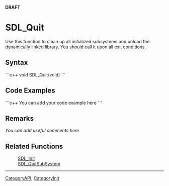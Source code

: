 <!-- pragma section-numbers off -->
<!-- pragma disable-camelcase -->
'''DRAFT'''

= SDL_Quit =
Use this function to clean up all initialized subsystems and unload the dynamically linked library.  You should call it upon all exit conditions.


== Syntax ==
```c++
void SDL_Quit(void)
```

== Code Examples ==
```c++
You can add your code example here
```

== Remarks ==
''You can add useful comments here''

== Related Functions ==
:[[SDL_Init]]
:[[SDL_QuitSubSystem]]

----
[[CategoryAPI]], [[CategoryInit]]
